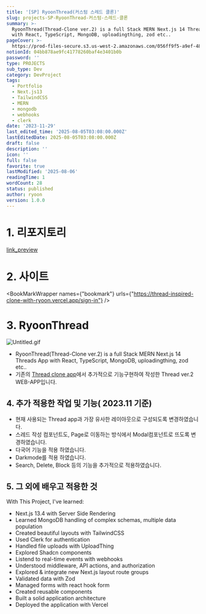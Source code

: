 ```yaml
---
title: '[SP] RyoonThread(커스텀 스레드 클론)'
slug: projects-SP-RyoonThread-커스텀-스레드-클론
summary: >-
  RyoonThread(Thread-Clone ver.2) is a full Stack MERN Next.js 14 Threads App
  with React, TypeScript, MongoDB, uploadingthing, zod etc..
pageCover: >-
  https://prod-files-secure.s3.us-west-2.amazonaws.com/056ff9f5-a9ef-486f-8acb-9eef51d06a2d/7e4e71ef-7bd8-40c1-9c30-c0d09f2560ec/%E1%84%89%E1%85%B3%E1%84%8F%E1%85%B3%E1%84%85%E1%85%B5%E1%86%AB%E1%84%89%E1%85%A3%E1%86%BA_2023-12-04_%E1%84%8B%E1%85%A9%E1%84%92%E1%85%AE_1.28.26.png?X-Amz-Algorithm=AWS4-HMAC-SHA256&X-Amz-Content-Sha256=UNSIGNED-PAYLOAD&X-Amz-Credential=ASIAZI2LB466X5PN7BY2%2F20250806%2Fus-west-2%2Fs3%2Faws4_request&X-Amz-Date=20250806T183557Z&X-Amz-Expires=3600&X-Amz-Security-Token=IQoJb3JpZ2luX2VjEEIaCXVzLXdlc3QtMiJHMEUCIQCpv35LVKcZXzfbPTsNacKsKFbW8QS22A4RX1IzAlU8gAIgS0akGah4X0geo1ozIOeIRgSpMb8uBZ%2FDLKUTu6HTkuwq%2FwMIexAAGgw2Mzc0MjMxODM4MDUiDNeWDP7sFC8xx0%2BAjyrcA%2BHavRzfq7%2B3HjOksLs9etWDqH64F0OIYaEtM3WFjVGgk82bygVc7Wg9%2BUj%2FJ5e8x98v7wLTKeCI%2Fpq4iH75VKTcZIBMTpSlC5aJdyzKOmMrin5ObK4oFoDaxKG3mK%2B9prdZ9RgpjoDAh8NouOQDlCYBJZBZsY10%2Bxld59J2bUb6Y62VmtRf1gUHSz4NDRa%2BXM9XGVB6Gj6bYvLhzOKLOK%2FBozb2GqhwZn1kCi%2FCO3l%2FdhkSS4gMu4Zb4rYnCVqMASHQMINWIQX%2FhMxV9%2FsN6Q7Ew%2FwQyU6kxXonfyt%2FWSWMAXQ24rh%2FMrQNfg59GGOfWnH5mQujOpOvce4VyaV%2FBo%2Fp6zIN%2FWGQrtQmgxRqVpguVknssp7pIwykzohVu4%2FbHtom1HlTDb3E5geweT8BH7O7xEmtad4m%2FX%2BMe7L4b8cWf12JqRKp7Q7Mso0UN2%2FQI%2BY5ChHLK7WbP0sodapBaoVlE1pd%2FpNFo9PPZEH08jbICsZL9%2FRjCMowgrMZrkXL1VllCbDo97mGvm9KSpWQkAOHpgmWNcp1z9eyIfIB%2Bszs9%2FFKXtUiQ7YRohleEv5ifqN8HQSUa9mevUnsE6MVxvANgBbnKK2V3d8rkmifXzU1UcFHmVOKAB0CntXQMIeszsQGOqUBxq49b2s0v2%2Fu19nh%2FWgH5mHIavrm%2Btf7Hwbh4Sui7B3TUSCrRjPKyRHDPRNL6yMqY7BYgBpwLg7NPUpLA3cxnuEiyPnYzNRsAW4mFRWJinFmlFr5HhSjUggu4bzi%2FLz%2FvP37at4EYYQUiRt2k9OJ7mT%2BFkzuMA63UmM8LwfZAidgh7bE%2BGOT1wzYWPzAmNhgOtX2n1mMOsluVZIbxxFSyhv%2FKyQ5&X-Amz-Signature=eef4a6ef5c10b57ad577fae4c8bd053e9e6e89ebccafdc1be42c0d6dd5603e5a&X-Amz-SignedHeaders=host&x-amz-checksum-mode=ENABLED&x-id=GetObject
notionId: 04bb878ae9fc41778260baf4e3401b0b
password: ''
type: PROJECTS
sub_type: Dev
category: DevProject
tags:
  - Portfolio
  - Next.js13
  - TailwindCSS
  - MERN
  - mongodb
  - webhooks
  - clerk
date: '2023-11-29'
last_edited_time: '2025-08-05T03:08:00.000Z'
lastEditedDate: 2025-08-05T03:08:00.000Z
draft: false
description: ''
icon: ''
full: false
favorite: true
lastModified: '2025-08-06'
readingTime: 1
wordCount: 28
status: published
author: ryoon
version: 1.0.0
---
```


# 1. 리포지토리


[link_preview](https://github.com/ryoon-with-wisdomtrees/RyoonThread)


# 2. 사이트


<BookMarkWrapper names={"bookmark"} urls={"https://thread-inspired-clone-with-ryoon.vercel.app/sign-in"} />


# 3. RyoonThread


![Untitled.gif](https://prod-files-secure.s3.us-west-2.amazonaws.com/056ff9f5-a9ef-486f-8acb-9eef51d06a2d/0baf21a5-4108-40f7-8e9e-f7bd138336b2/Untitled.gif?X-Amz-Algorithm=AWS4-HMAC-SHA256&X-Amz-Content-Sha256=UNSIGNED-PAYLOAD&X-Amz-Credential=ASIAZI2LB4667WXGUYOB%2F20250806%2Fus-west-2%2Fs3%2Faws4_request&X-Amz-Date=20250806T183812Z&X-Amz-Expires=3600&X-Amz-Security-Token=IQoJb3JpZ2luX2VjEEIaCXVzLXdlc3QtMiJIMEYCIQD%2BOG6ev84ScHsRuApA%2BgXXRTYvI3TYmelI%2FT48br9DdAIhAJ8vAk5YA5MT8%2FStydlN3MFpA5ZqbPZreoXK%2FDkm3IeTKv8DCHsQABoMNjM3NDIzMTgzODA1IgxI5xeI63qJUkTYrtQq3AMfFP4b4w8tk2WpWA3D0qpRyRLypzK4qBi%2BWwg8tHGWyYC%2FPSHqvLKDErA%2BCe6FRIAvcQdnSTIwFuQnc%2FQhzYLK%2FE%2BnAqc%2FNLGThRVBhdT6LBPXR0bs1cNR45m08Rqk2A6xgUn2lME7MeT5oqQKlwpeketNr7OtTUYKR%2BQ%2FhGGHDYV4eBsFy47SW%2FhD2PpWtO%2BhWq2dogQyMXzsWqgZocBbcUrdLzy9MYAaSCYGbQMGwV7YGmIDmb%2Bk%2FJ4G32JChu7BJBcusLDy58vE35svv4X%2BQpsB248XZHN90Z3n535Z6Mi%2FISmDQHsFKtPPTQkDEcu8VND3DeFv3Beuy3%2Fw7AuTtX8y5d7OVKRCGqEn84m00%2F%2F9arrJvRMNLUTWkffZIW6mrqWpZmcZn5TeDqGrh%2F8uhpk2dGSSuK8PSoRmL7nOLzIa8CqKw131m98ESKLTpkRi%2B25QwkkiJpLdbqEAH%2FW8Hbe9CTpbVTCgnlOspMkOGXuwSmQCz0QdhTdAoZthanB2KcZPSamMInBzYdZLg7ARa9uwjiEizW6qr6J4q5KNa1DiVWwveMk9T1AwBa0bkGTEhqXuulLFyoTcI1sJG9O5EnVAK1erLZMH31BCfmqma%2F%2B4RLgM915k4AH%2FqTDRq87EBjqkAZupQgvehi3ASnmky2SK7DuWzOKdd2w1X4YMnY8%2BDgXE0al5riSGMI%2FKjs%2BGxtFjmZa%2FPAQipjeXDWEPZ6uapLydiaJaIZvG2okjg%2B6sYXNUx6aL%2FCNaJwizLLI1BagRmNIGi0%2B3%2BYCo00mONN0w9hOLjEnFBsBQT%2B7MQ0bc0bokaINaUqGS4C8i5g7vXuscftCypF0fvEqEUnRZYyJX6Pld8Okt&X-Amz-Signature=9e69e0544e5f8cb4c3e7a18193d43b5c3b4c0973d80fdf055fc6d7baff480988&X-Amz-SignedHeaders=host&x-amz-checksum-mode=ENABLED&x-id=GetObject)

- RyoonThread(Thread-Clone ver.2) is a full Stack MERN Next.js 14 Threads App with React, TypeScript, MongoDB, uploadingthing, zod etc..
- 기존의 [Thread clone app](https://threads-ryoon.vercel.app/)에서 추가적으로 기능구현하여 작성한 Thread ver.2 WEB-APP입니다.

## 4. 추가 적용한 작업 및 기능( 2023.11 기준)

- 현재 사용되는 Thread app과 가장 유사한 레이아웃으로 구성되도록 변경하였습니다.
- 스레드 작성 컴포넌트도, Page로 이동하는 방식에서 Modal컴포넌트로 뜨도록 변경하였습니다.
- 다국어 기능을 적용 하였습니다.
- Darkmode를 적용 하였습니다.
- Search, Delete, Block 등의 기능을 추가적으로 적용하였습니다.

## 5. 그 외에 배우고 적용한 것


With This Project, I've learned:

- Next.js 13.4 with Server Side Rendering
- Learned MongoDB handling of complex schemas, multiple data population
- Created beautiful layouts with TailwindCSS
- Used Clerk for authentication
- Handled file uploads with UploadThing
- Explored Shadcn components
- Listend to real-time events with webhooks
- Understood middleware, API actions, and authorization
- Explored & integrate new Next.js layout route groups
- Validated data with Zod
- Managed forms with react hook form
- Created reusable components
- Built a solid application architecture
- Deployed the application with Vercel
